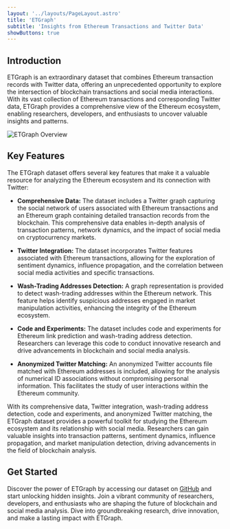 ```yaml
---
layout: '../layouts/PageLayout.astro'
title: 'ETGraph'
subtitle: 'Insights from Ethereum Transactions and Twitter Data'
showButtons: true
---
```


## Introduction

ETGraph is an extraordinary dataset that combines Ethereum transaction records
with Twitter data, offering an unprecedented opportunity to explore the
intersection of blockchain transactions and social media interactions. With its
vast collection of Ethereum transactions and corresponding Twitter data,
ETGraph provides a comprehensive view of the Ethereum ecosystem, enabling
researchers, developers, and enthusiasts to uncover valuable insights and
patterns.

![ETGraph Overview](/overview.png)

## Key Features

The ETGraph dataset offers several key features that make it a valuable resource for analyzing the Ethereum ecosystem and its connection with Twitter:

- **Comprehensive Data:** The dataset includes a Twitter graph capturing the social network of users associated with Ethereum transactions and an Ethereum graph containing detailed transaction records from the blockchain. This comprehensive data enables in-depth analysis of transaction patterns, network dynamics, and the impact of social media on cryptocurrency markets.

- **Twitter Integration:** The dataset incorporates Twitter features associated with Ethereum transactions, allowing for the exploration of sentiment dynamics, influence propagation, and the correlation between social media activities and specific transactions.

- **Wash-Trading Addresses Detection:** A graph representation is provided to detect wash-trading addresses within the Ethereum network. This feature helps identify suspicious addresses engaged in market manipulation activities, enhancing the integrity of the Ethereum ecosystem.

- **Code and Experiments:** The dataset includes code and experiments for Ethereum link prediction and wash-trading address detection. Researchers can leverage this code to conduct innovative research and drive advancements in blockchain and social media analysis.

- **Anonymized Twitter Matching:** An anonymized Twitter accounts file matched with Ethereum addresses is included, allowing for the analysis of numerical ID associations without compromising personal information. This facilitates the study of user interactions within the Ethereum community.

With its comprehensive data, Twitter integration, wash-trading address detection, code and experiments, and anonymized Twitter matching, the ETGraph dataset provides a powerful toolkit for studying the Ethereum ecosystem and its relationship with social media. Researchers can gain valuable insights into transaction patterns, sentiment dynamics, influence propagation, and market manipulation detection, driving advancements in the field of blockchain analysis.


## Get Started

Discover the power of ETGraph by accessing our dataset on <a href={import.meta.env.PUBLIC_GITHUB_URL} target="_blank">GitHub</a> and start unlocking
hidden insights. Join a vibrant community of researchers, developers, and
enthusiasts who are shaping the future of blockchain and social media analysis.
Dive into groundbreaking research, drive innovation, and make a lasting impact
with ETGraph.
